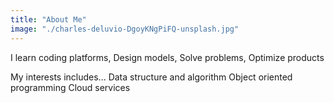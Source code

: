 ```yaml
---
title: "About Me"
image: "./charles-deluvio-DgoyKNgPiFQ-unsplash.jpg"
---
```



I learn coding platforms, Design models, Solve problems, Optimize products

My interests includes...
Data structure and algorithm
Object oriented programming
Cloud services
